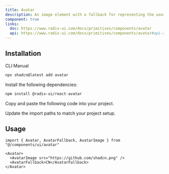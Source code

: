 ```yaml
---
title: Avatar
description: An image element with a fallback for representing the user.
component: true
links:
  doc: https://www.radix-ui.com/docs/primitives/components/avatar
  api: https://www.radix-ui.com/docs/primitives/components/avatar#api-reference
---
```


<ComponentPreview
  name="avatar-demo"
  title="Avatar"
  description="An avatar with a fallback."
/>

## Installation

<CodeTabs>

<TabsList>
  <TabsTrigger value="cli">CLI</TabsTrigger>
  <TabsTrigger value="manual">Manual</TabsTrigger>
</TabsList>
<TabsContent value="cli">

```bash
npx shadcn@latest add avatar
```

</TabsContent>

<TabsContent value="manual">

<Steps>

<Step>Install the following dependencies:</Step>

```bash
npm install @radix-ui/react-avatar
```

<Step>Copy and paste the following code into your project.</Step>

<ComponentSource name="avatar" />

<Step>Update the import paths to match your project setup.</Step>

</Steps>

</TabsContent>

</CodeTabs>

## Usage

```tsx
import { Avatar, AvatarFallback, AvatarImage } from "@/components/ui/avatar"
```

```tsx
<Avatar>
  <AvatarImage src="https://github.com/shadcn.png" />
  <AvatarFallback>CN</AvatarFallback>
</Avatar>
```
